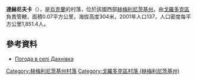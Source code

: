{{coord|49|22|16|N|26|26|50|E|scale:100000|display=title}}

'''達赫尼夫卡'''（{{lang-uk|Дахнівка}}），是[[烏克蘭|烏克蘭]]的村落，位於該國西部[[赫梅利尼茨基州|赫梅利尼茨基州]]，由[[戈羅多克區_(赫梅利尼茨基州)|戈羅多克區]]負責管轄，面積0.07平方公里，海拔高度304米，2001年人口137，人口密度每平方公里1,851.4人。

==參考資料==
* [http://weather.in.ua/ua/hmel'nickaja/6390 Погода в селі Дахнівка] {{Wayback|url=http://weather.in.ua/ua/hmel%27nickaja/6390 |date=20111220120807 }}

{{DEFAULTSORT:Дахнівка}}
[[Category:赫梅利尼茨基州村落|Category:赫梅利尼茨基州村落]]
[[Category:戈羅多克區村落_(赫梅利尼茨基州)|Category:戈羅多克區村落 (赫梅利尼茨基州)]]


{{Khmelnytskyi-geo-stub}}